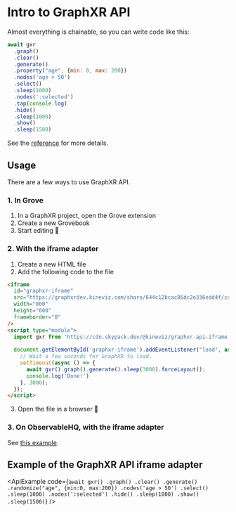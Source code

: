 # Intro to GraphXR API

Almost everything is chainable, so you can write code like this:

```js copy showLineNumbers filename="JavaScript"
await gxr
  .graph()
  .clear()
  .generate()
  .property("age", {min: 0, max: 200})
  .nodes('age > 50')
  .select()
  .sleep(1000)
  .nodes(':selected')
  .tap(console.log)
  .hide()
  .sleep(1000)
  .show()
  .sleep(1500)
```

See the [reference](./reference) for more details.

## Usage

There are a few ways to use GraphXR API.

### 1. In Grove

1. In a GraphXR project, open the Grove extension
2. Create a new Grovebook
3. Start editing 🎉

### 2. With the iframe adapter

1. Create a new HTML file
2. Add the following code to the file

```html
<iframe
  id="graphxr-iframe"
  src="https://graphxrdev.kineviz.com/share/644c12bcac86dc2e336edd4f/codesandbox/644c12c6ac86dc2e336edda0/23-04-28-14-39"
  width="800"
  height="600"
  frameborder="0"
/>
<script type="module">
  import gxr from 'https://cdn.skypack.dev/@kineviz/graphxr-api-iframe'
  
  document.getElementById('graphxr-iframe').addEventListener("load", async () => {
    // Wait a few seconds for GraphXR to load.
    setTimeout(async () => {
      await gxr().graph().generate().sleep(3000).forceLayout();    
      console.log('Done!')
    }, 3000);
  });
</script>
```
3. Open the file in a browser 🎉

### 3. On ObservableHQ, with the iframe adapter

See [this example](https://observablehq.com/@kineviz/graphxr-api-iframe-adapter).

## Example of the GraphXR API iframe adapter


<ApiExample code={`await gxr()
  .graph()
  .clear()
  .generate()
  .randomize("age", {min:0, max:200})
  .nodes('age > 50')
  .select()
  .sleep(1000)
  .nodes(':selected')
  .hide()
  .sleep(1000)
  .show()
  .sleep(1500)`} />